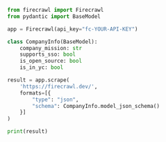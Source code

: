 ```python Python
from firecrawl import Firecrawl
from pydantic import BaseModel

app = Firecrawl(api_key="fc-YOUR-API-KEY")

class CompanyInfo(BaseModel):
    company_mission: str
    supports_sso: bool
    is_open_source: bool
    is_in_yc: bool

result = app.scrape(
    'https://firecrawl.dev/',
    formats=[{
        "type": "json",
        "schema": CompanyInfo.model_json_schema()
    }]
)

print(result)
```
